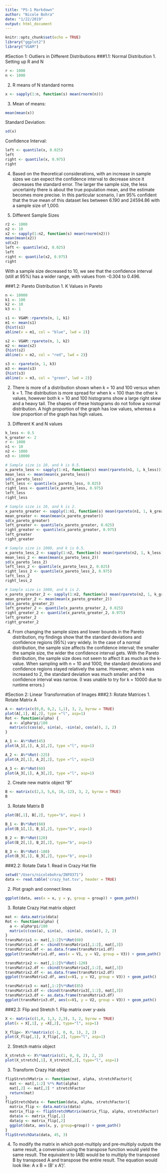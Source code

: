 ```yaml
---
title: "PS-1 Markdown"
author: "Nicole Bohra"
date: "1/22/2019"
output: html_document
---
```


```r
knitr::opts_chunk$set(echo = TRUE)
library("ggplot2")
library("VGAM")
```

#Section 1: Outliers in Different Distributions
###1.1: Normal Distribution
1. Setting up R and N
``` r
r <- 1000
n <- 1000
```
2. R means of N standard norms
``` r
x <- sapply(1:n, function(s) mean(rnorm(n)))
```
3. 
Mean of means: 
```r
mean(mean(x))
```
Standard Deviation: 
```r
sd(x)
```
Confidence Interval: 
```r
left <- quantile(x, 0.025)
left
right <- quantile(x, 0.975)
right
```

4. Based on the theoretical considerations, with an increase in sample sizes we can expect the confidence interval to decrease since it decreases the standard error. The larger the sample size, the less uncertainty there is about the true population mean, and the estimate becomes more precise. In this particular scenario, I am 95% confident that the true mean of this dataset lies between 6.190 and 24594.86 with a sample size of 1,000.

5. Different Sample Sizes
```r
r2 <- 1000
n2 <- 10
x2 <- sapply(1:n2, function(s) mean(rnorm(n2)))
mean(mean(x2))
sd(x2)
left <- quantile(x2, 0.025)
left
right <- quantile(x2, 0.975)
right

```
With a sample size decreased to 10, we see that the confidence interval (still at 95%) has a wider range, with values from -0.304 to 0.496.

###1.2: Pareto Distribution
1. K Values in Pareto
```r
n <- 10000
k1 <- 100
k2 <- 10
k3 <- 1

s1 <- VGAM::rpareto(n, 1, k1)
m1 <- mean(s1)
{hist(s1)
abline(v = m1, col = "blue", lwd = 2)}

s2 <- VGAM::rpareto(n, 1, k2)
m2 <- mean(s2)
{hist(s2)
abline(v = m2, col = "red", lwd = 2)}

s3 <- rpareto(n, 1, k3)
m3 <- mean(s3)
{hist(s3)
abline(v = m3, col = "green", lwd = 2)}
```
2. There is more of a distribution shown when k = 10 and 100 versus when k = 1. The distribution is more spread for when k = 100 than the other k values, however both k = 10 and 100 histograms show a large right skew and a heavy tail. The shapes of these histograms do not follow a normal distribution. A high proportion of the graph has low values, whereas a low proportion of the graph has high values.

3. Different K and N values
```r
k_less <- 0.5
k_greater <- 2
r <- 1000
n1 <- 10
n2 <- 1000
n3 <- 10000

# Sample size is 10, and k is 0.5.
x_pareto_less <- sapply(1:n1, function(s) mean(rpareto(n1, 1, k_less)))
mean_less <- mean(mean(x_pareto_less))
sd(x_pareto_less)
left_less <- quantile(x_pareto_less, 0.025)
right_less <- quantile(x_pareto_less, 0.975)
left_less
right_less

# Sample size is 10, and k is 2.
x_pareto_greater <- sapply(1:n1, function(s) mean(rpareto(n1, 1, k_greater)))
mean_greater <- mean(mean(x_pareto_greater))
sd(x_pareto_greater)
left_greater <- quantile(x_pareto_greater, 0.025)
right_greater <- quantile(x_pareto_greater, 0.975)
left_greater
right_greater

# Sample size is 1000, and k is 0.5.
x_pareto_less_2 <- sapply(1:n2, function(s) mean(rpareto(n2, 1, k_less)))
mean_less_2 <- mean(mean(x_pareto_less_2))
sd(x_pareto_less_2)
left_less_2 <- quantile(x_pareto_less_2, 0.025)
right_less_2 <- quantile(x_pareto_less_2, 0.975)
left_less_2
right_less_2

# Sample size is 1000, and k is 2. 
x_pareto_greater_2 <- sapply(1:n2, function(s) mean(rpareto(n2, 1, k_greater)))
mean_greater_2 <- mean(mean(x_pareto_greater_2))
sd(x_pareto_greater_2)
left_greater_2 <- quantile(x_pareto_greater_2, 0.025)
right_greater_2 <- quantile(x_pareto_greater_2, 0.975)
left_greater_2
right_greater_2
```
4. From changing the sample sizes and lower bounds in the Pareto distribution, my findings show that the standard deviations and confidence regions (95%) vary widely. In the case of a normal distribution, the sample size affects the confidence interval; the smaller the sample size, the wider the confidence interval gets. With the Pareto distribution, the sample size does not seem to affect it as much as the k-value. When sampling with n = 10 and 1000, the standard deviations and confidence regions stayed relatively the same. However, when k was increased to 2, the standard deviation was much smaller and the confidence interval was narrow. (I was unable to try for k = 10000 due to runtime errors.)

#Section 2: Linear Transformation of Images
###2.1: Rotate Matrices
1. Rotate Matrix A
```r
A <- matrix(c(0,0, 0,2, 1,1), 3, 2, byrow = TRUE)
plot(A[,1], A[,2], type ="l", asp=1)
Rot <- function(alpha) {
  a <- alpha*pi/180
  matrix(c(cos(a), sin(a), -sin(a), cos(a)), 2, 2)
}

A_1 <- A%*%Rot(45)
plot(A_1[,1], A_1[,2], type ="l", asp=1)

A_2 <- A%*%Rot(-225)
plot(A_2[,1], A_2[,2], type ="l", asp=1)

A_3 <- A%*%Rot(60)
plot(A_3[,1], A_3[,2], type ="l", asp=1)

```

2. Create new matrix object "B"
```r
B <- matrix(c(2,3, 5,6, 10,-12), 3, 2, byrow = TRUE)
B
```

3. Rotate Matrix B
```r
plot(B[,1], B[,2], type="b", asp=1 )

B_1 <- B%*%Rot(60)
plot(B_1[,1], B_1[,2], type="b", asp=1)

B_2 <- B%*%Rot(120)
plot(B_2[,1], B_2[,2], type="b", asp=1)

B_3 <- B%*%Rot(-180)
plot(B_3[,1], B_3[,2], type="b", asp=1)
```

###2.2: Rotate Data
1. Read in Crazy Hat file
```r
setwd("/Users/nicolebohra/INFO371")
data <- read.table('crazy_hat.tsv', header = TRUE)
```

2. Plot graph and connect lines
```r
ggplot(data, aes(x = x, y = y, group = group)) + geom_path()
```

3. Rotate Crazy Hat matrix object
```r
mat <- data.matrix(data)
Rot <- function(alpha) {
  a <- alpha*pi/180
  matrix(c(cos(a), sin(a), -sin(a), cos(a)), 2, 2)
}
transMatrix1 <- mat[,1:2]%*%Rot(60)
transMatrix1.df <- cbind(transMatrix1[,1:2], mat[,3])
transMatrix1.df <- as.data.frame(transMatrix1.df)
ggplot(transMatrix1.df, aes(x = V1, y = V2, group = V3)) + geom_path()

transMatrix2 <- mat[,1:2]%*%Rot(-120)
transMatrix2.df <- cbind(transMatrix2[,1:2], mat[,3])
transMatrix2.df <- as.data.frame(transMatrix2.df)
ggplot(transMatrix2.df, aes(x=V1, y = V2, group = V3)) + geom_path()

transMatrix3 <- mat[,1:2]%*%Rot(85)
transMatrix3.df <- cbind(transMatrix3[,1:2], mat[,3])
transMatrix3.df <- as.data.frame(transMatrix3.df)
ggplot(transMatrix3.df, aes(x=V1, y = V2, group = V3)) + geom_path()
```

###2.3: Flip and Stretch
1. Flip matrix over y-axis
```r
X <- matrix(c(1,0, 1,3, 2,3), 3, 2, byrow = TRUE)
plot(x = X[,1], y =X[,2], type="l", asp=1)

X_flip<- X%*%matrix(c(-1, 0, 0, 1), 2, 2)
plot(X_flip[,1], X_flip[,2], type="l", asp=1)
```

2. Stretch matrix object
```r
X_stretch <- X%*%matrix(c(1, 0, 0, 2), 2, 2) 
plot(X_stretch[,1], X_stretch[,2], type="l", asp=1)
```

3. Transform Crazy Hat object
```r
flipStretchMatrix <- function(mat, alpha, stretchFactor){
  mat <- mat[,1:2] %*% Rot(alpha)
  mat[,2] <- mat[,2] * stretchFactor
  return(mat)
}
flipStretchData <- function(data, alpha, stretchFactor){
  matrix_flip <- data.matrix(data)
  matrix_flip <- flipStretchMatrix(matrix_flip, alpha, stretchFactor)
  data$x <- matrix_flip[,1]
  data$y <- matrix_flip[,2]
  ggplot(data, aes(x, y, group=group)) + geom_path()
}
flipStretchData(data, 45, 3)
```

4. 
To modify the matrix in which post-multiply and pre-multiply outputs the same result, a conversion using the transpose function would yield the same result. The equivalent to (AB) would be to multiply the transposed B by transposed A and transpose the entire result. The equation would look like: A x B = (B' x A')'.
